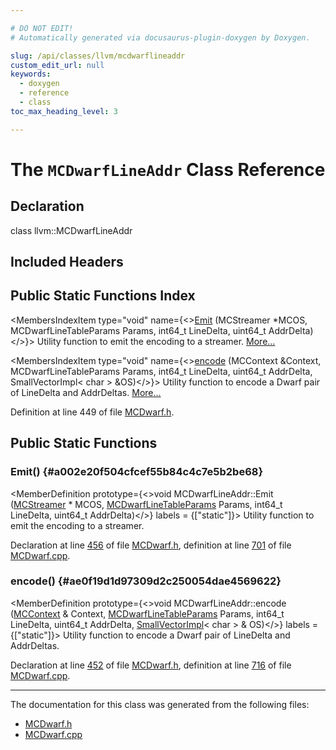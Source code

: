 ```yaml
---

# DO NOT EDIT!
# Automatically generated via docusaurus-plugin-doxygen by Doxygen.

slug: /api/classes/llvm/mcdwarflineaddr
custom_edit_url: null
keywords:
  - doxygen
  - reference
  - class
toc_max_heading_level: 3

---
```





# The `MCDwarfLineAddr` Class Reference

<DoxygenPage pluginConfig={pluginConfig}>



## Declaration

<CodeBlock>class llvm::MCDwarfLineAddr</CodeBlock>

## Included Headers

<IncludesList>
<IncludesListItem
  filePath="llvm/MC/MCDwarf.h"
  permalink="/docs/api/files/include/include/llvm/include/llvm/mc/mcdwarf-h"
  isLocal="true" />
</IncludesList>

## Public Static Functions Index

<MembersIndex>

<MembersIndexItem
  type="void"
  name={<><a href="#a002e20f504cfcef55b84c4c7e5b2be68">Emit</a> (MCStreamer &#42;MCOS, MCDwarfLineTableParams Params, int64&#95;t LineDelta, uint64&#95;t AddrDelta)</>}>
Utility function to emit the encoding to a streamer. <a href="#a002e20f504cfcef55b84c4c7e5b2be68">More...</a>
</MembersIndexItem>

<MembersIndexItem
  type="void"
  name={<><a href="#ae0f19d1d97309d2c250054dae4569622">encode</a> (MCContext &amp;Context, MCDwarfLineTableParams Params, int64&#95;t LineDelta, uint64&#95;t AddrDelta, SmallVectorImpl&lt; char &gt; &amp;OS)</>}>
Utility function to encode a Dwarf pair of LineDelta and AddrDeltas. <a href="#ae0f19d1d97309d2c250054dae4569622">More...</a>
</MembersIndexItem>

</MembersIndex>


Definition at line 449 of file <a href="/docs/api/files/include/include/llvm/include/llvm/mc/mcdwarf-h">MCDwarf.h</a>.

<SectionDefinition>

## Public Static Functions

### Emit() {#a002e20f504cfcef55b84c4c7e5b2be68}

<MemberDefinition
  prototype={<>void MCDwarfLineAddr::Emit (<a href="/docs/api/classes/llvm/mcstreamer">MCStreamer</a> &#42; MCOS, <a href="/docs/api/structs/llvm/mcdwarflinetableparams">MCDwarfLineTableParams</a> Params, int64&#95;t LineDelta, uint64&#95;t AddrDelta)</>}
  labels = {["static"]}>
Utility function to emit the encoding to a streamer.

Declaration at line <a href="/docs/api/files/include/include/llvm/include/llvm/mc/mcdwarf-h/#l00456">456</a> of file <a href="/docs/api/files/include/include/llvm/include/llvm/mc/mcdwarf-h">MCDwarf.h</a>, definition at line <a href="/docs/api/files/lib/lib/mc/mcdwarf-cpp/#l00701">701</a> of file <a href="/docs/api/files/lib/lib/mc/mcdwarf-cpp">MCDwarf.cpp</a>.
</MemberDefinition>

### encode() {#ae0f19d1d97309d2c250054dae4569622}

<MemberDefinition
  prototype={<>void MCDwarfLineAddr::encode (<a href="/docs/api/classes/llvm/mccontext">MCContext</a> &amp; Context, <a href="/docs/api/structs/llvm/mcdwarflinetableparams">MCDwarfLineTableParams</a> Params, int64&#95;t LineDelta, uint64&#95;t AddrDelta, <a href="/docs/api/classes/llvm/smallvectorimpl">SmallVectorImpl</a>&lt; char &gt; &amp; OS)</>}
  labels = {["static"]}>
Utility function to encode a Dwarf pair of LineDelta and AddrDeltas.

Declaration at line <a href="/docs/api/files/include/include/llvm/include/llvm/mc/mcdwarf-h/#l00452">452</a> of file <a href="/docs/api/files/include/include/llvm/include/llvm/mc/mcdwarf-h">MCDwarf.h</a>, definition at line <a href="/docs/api/files/lib/lib/mc/mcdwarf-cpp/#l00716">716</a> of file <a href="/docs/api/files/lib/lib/mc/mcdwarf-cpp">MCDwarf.cpp</a>.
</MemberDefinition>

</SectionDefinition>

<hr/>

The documentation for this class was generated from the following files:

<ul>
<li><a href="/docs/api/files/include/include/llvm/include/llvm/mc/mcdwarf-h">MCDwarf.h</a></li>
<li><a href="/docs/api/files/lib/lib/mc/mcdwarf-cpp">MCDwarf.cpp</a></li>
</ul>

</DoxygenPage>
